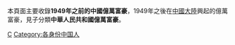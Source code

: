 本頁面主要收錄'''1949年之前的中國億萬富豪'''，1949年之後在[[中國大陸|中國大陸]]興起的億萬富豪，見子分類'''中華人民共和國億萬富豪'''。

[[Category:各國億萬富豪|C]]
[[Category:各身份中国人|Category:各身份中国人]]